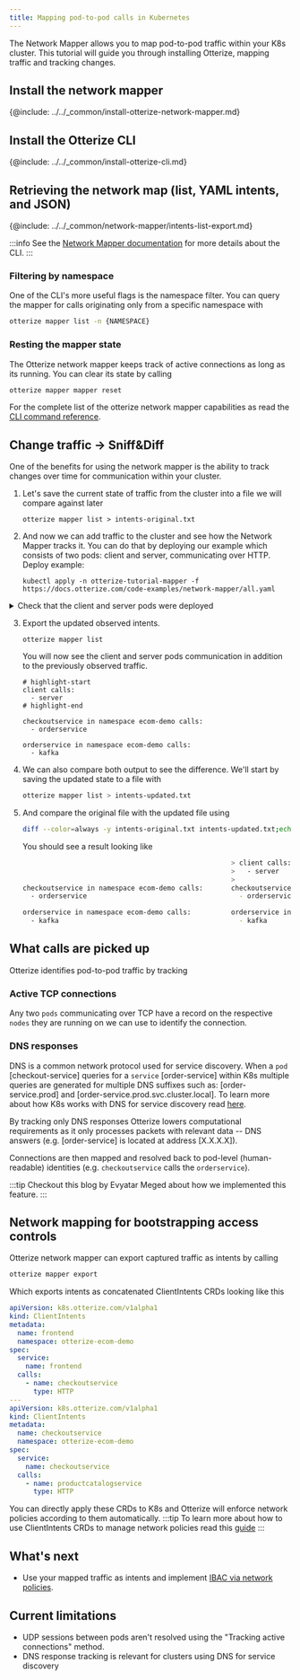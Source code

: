 ```yaml
---
title: Mapping pod-to-pod calls in Kubernetes
---
```


The Network Mapper allows you to map pod-to-pod traffic within your K8s cluster. This tutorial will guide you
through installing Otterize, mapping traffic and tracking changes.

## Install the network mapper

{@include: ../../_common/install-otterize-network-mapper.md}

## Install the Otterize CLI

{@include: ../../_common/install-otterize-cli.md}


## Retrieving the network map (list, YAML intents, and JSON)

{@include: ../../_common/network-mapper/intents-list-export.md}

:::info
See the [Network Mapper documentation](/documentation/network-mapper/intro) for more details about the CLI.
:::

### Filtering by namespace
One of the CLI's more useful flags is the namespace filter. You can query the mapper for calls originating only from a specific namespace with
```bash
otterize mapper list -n {NAMESPACE}
```

### Resting the mapper state
The Otterize network mapper keeps track of active connections as long as its running. You can clear its state by calling
```bash
otterize mapper mapper reset
```

For the complete list of the otterize network mapper capabilities as read the [CLI command reference](/documentation/cli/#network-mapper).

## Change traffic -> Sniff&Diff

One of the benefits for using the network mapper is the ability to track changes over time for communication within your
cluster.

1. Let's save the current state of traffic from the cluster into a file we will compare against later
   ```shell
   otterize mapper list > intents-original.txt
   ```

2. And now we can add traffic to the cluster and see how the Network Mapper tracks it. You can do that by deploying our
   example
   which consists of two pods: client and server, communicating over HTTP. Deploy example:
   ```shell
   kubectl apply -n otterize-tutorial-mapper -f https://docs.otterize.com/code-examples/network-mapper/all.yaml
   ```

<details>
<summary>Check that the client and server pods were deployed</summary>

```bash
kubectl get pods -n otterize-tutorial-mapper
```
You should see
```
NAME                      READY   STATUS    RESTARTS   AGE
client-756f7677f8-d6qdq   1/1     Running   0          45s
server-6698c58cbc-ssxvx   1/1     Running   0          45s
```
</details>

3. Export the updated observed intents.
   ```shell
   otterize mapper list
   ```
   You will now see the client and server pods communication in addition
   to the previously observed traffic.
   ```shell
   # highlight-start
   client calls:
     - server
   # highlight-end

   checkoutservice in namespace ecom-demo calls:
     - orderservice

   orderservice in namespace ecom-demo calls:
     - kafka
   ```
5. We can also compare both output to see the difference. We'll start by saving the updated state to a file with
   ```bash
   otterize mapper list > intents-updated.txt
   ```
6. And compare the original file with the updated file using
   ```bash
   diff --color=always -y intents-original.txt intents-updated.txt;echo
   ```
   You should see a result looking like
   ```bash
                                                       > client calls:
                                                       >   - server
                                                       >
   checkoutservice in namespace ecom-demo calls:       checkoutservice in namespace ecom-demo calls:
     - orderservice                                      - orderservice

   orderservice in namespace ecom-demo calls:          orderservice in namespace ecom-demo calls:
     - kafka                                             - kafka
      ```


## What calls are picked up

Otterize identifies pod-to-pod traffic by tracking
### Active TCP connections
Any two `pods` communicating over TCP have a record on the respective `nodes` they are running on
we can use to identify the connection.
### DNS responses
DNS is a common network protocol used for service discovery. When a `pod` [checkout-service] queries for a `service`
[order-service] within K8s multiple queries are generated for multiple DNS suffixes such as: [order-service.prod] and
[order-service.prod.svc.cluster.local]. To learn more about how K8s works with DNS for service discovery
read [here](https://kubernetes.io/docs/concepts/services-networking/dns-pod-service/).

By tracking only DNS responses Otterize lowers computational requirements as it only processes packets with relevant
data -- DNS answers (e.g. [order-service] is located at address [X.X.X.X]).

Connections are then mapped and resolved back to pod-level (human-readable) identities (e.g. `checkoutservice` calls the `orderservice`).


:::tip
Checkout this blog by Evyatar Meged about how we implemented this feature.
:::

## Network mapping for bootstrapping access controls
Otterize network mapper can export captured traffic as intents by calling
```bash
otterize mapper export
```
Which exports intents as concatenated ClientIntents CRDs looking like this
```yaml
apiVersion: k8s.otterize.com/v1alpha1
kind: ClientIntents
metadata:
  name: frontend
  namespace: otterize-ecom-demo
spec:
  service:
    name: frontend
  calls:
    - name: checkoutservice
      type: HTTP
---
apiVersion: k8s.otterize.com/v1alpha1
kind: ClientIntents
metadata:
  name: checkoutservice
  namespace: otterize-ecom-demo
spec:
  service:
    name: checkoutservice
  calls:
    - name: productcatalogservice
      type: HTTP
```

You can directly apply these CRDs to K8s and Otterize will enforce network policies according to them automatically.
:::tip
To learn more about how to use ClientIntents CRDs to manage network policies read this [guide](/documentation/guides/k8s-ibac-via-network-policies/)
:::

## What's next

- Use your mapped traffic as intents and implement [IBAC via network policies](/documentation/guides/k8s-ibac-via-network-policies/).


## Current limitations

* UDP sessions between pods aren't resolved using the "Tracking active connections" method.
* DNS response tracking is relevant for clusters using DNS for service discovery
